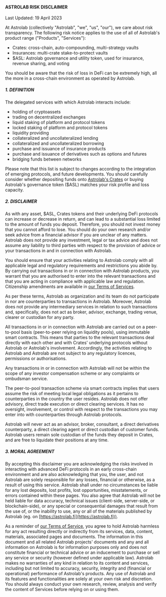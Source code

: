 #### ASTROLAB RISK DISCLAIMER
Last Updated: 19 April 2023

At Astrolab (collectively "Astrolab", "we", "us", "our"), we care about risk transparency.
The following risk notice applies to the use of all of Astrolab's product range ("Products", "Services"):
- Crates: cross-chain, auto-compounding, multi-strategy vaults
- Insurances: multi-crate stake-to-protect vaults
- $ASL: Astrolab governance and utility token, used for insurance, revenue sharing, and voting

You should be aware that the risk of loss in DeFi can be extremely high, all the more in a cross-chain environment as operated by Astrolab.

##### 1. DEFINITION
The delegated services with which Astrolab interacts include:
- holding of cryptoassets
- trading on decentralized exchanges
- liquid staking of platform and protocol tokens
- locked staking of platform and protocol tokens
- liquidity providing
- collateralized and uncollateralized lending
- collateralized and uncollateralized borrowing
- purchase and issuance of insurance products
- purchase and issuance of derivatives such as options and futures
- bridging funds between networks

Please note that this list is subject to changes according to the integration of emerging protocols, and future developments.
You should carefully consider whether depositing funds onto [Astrolab's Crates](https://astrolab.fi/crates) or buying Astrolab's governance token ($ASL) matches your risk profile and loss capacity.

##### 2. DISCLAIMER
As with any asset, $ASL, Crates tokens and their underlying DeFi protocols can increase or decrease in return, and can lead to a substantial loss limited to the amount of funds you deposit. Therefore, you should not invest money that you cannot afford to lose. You should do your own research and/or seek advice from a financial advisor if you are unclear of any matters. Astrolab does not provide any investment, legal or tax advice and does not assume any liability to third parties with respect to the provision of advice or your transactions in and in connection with Astrolab.

You should ensure that your activities relating to Astrolab comply with all applicable legal and regulatory requirements and restrictions you abide by. By carrying out transactions in or in connection with Astrolab products, you warrant that you are authorised to enter into the relevant transactions and that you are acting in compliance with applicable law and regulation. Citizenship amendments are available in [our Terms of Services](https://astrolab.fi/tos).

As per these terms, Astrolab as organization and its team do not participate in nor are counterparties to transactions in Astrolab. Moreover, Astrolab does not provide any intermediary services in relation to such transactions and, specifically, does not act as broker, advisor, exchange, trading venue, clearer or custodian for any party.

All transactions in or in connection with Astrolab are carried out on a peer-to-pool basis (peer-to-peer relying on liquidity pools), using immutable smart contracts. This means that parties to the relevant transactions deal directly with each other and with Crates' underlying protocols without Astrolab or Astrolab's involvement. Accordingly, the activities relating to Astrolab and Astrolab are not subject to any regulatory licences, permissions or authorisations.

Any transactions in or in connection with Astrolab will not be within the scope of any investor compensation scheme or any complaints or ombudsman service.

The peer-to-pool transaction scheme via smart contracts implies that users assume the risk of meeting local legal obligations as it pertains to counterparties in the country the user resides. Astrolab does not offer advisory, direct trade execution or direct clearing services. It has no oversight, involvement, or control with respect to the transactions you may enter into with counterparties through Astrolab protocols.

Astrolab will never act as an advisor, broker, consultant, a direct derivatives counterparty, a direct clearing agent or direct custodian of customer funds. Astrolab users remain sole custodian of the funds they deposit in Crates, and are free to liquidate their positions at any time.

##### 3. MORAL AGREEMENT
By accepting this disclaimer you are acknowledging the risks involved in interacting with advanced DeFi protocols in an early cross-chain environment and are also acknowledging that you, the user, and not Astrolab are solely responsible for any losses, financial or otherwise, as a result of using this service. Astrolab shall under no circumstances be liable for any lost deposits, lost profits, lost opportunities, misstatements, or errors contained within these pages. You also agree that Astrolab will not be held liable for data accuracy, technical issues (client-side, server-side, or blockchain-side), or any special or consequential damages that result from the use of, or the inability to use, any or all of the materials published by Astrolab (eg. on [https://astrolab.fi](https://astrolab.fi)).

As a reminder of [our Terms of Service](https://astrolab.fi/tos), you agree to hold Astrolab harmless for any act resulting directly or indirectly from its services, data, content, materials, associated pages and documents. The information in this document and all related Astrolab projects' documents and any and all information on Astrolab is for information purposes only and does not constitute financial or technical advice or an inducement to purchase or sell any service or security (however defined under applicable law). Astrolab makes no warranties of any kind in relation to its content and services, including but not limited to accuracy, security, integrity and (financial or operational) performance of Astrolab's products. Any use of Astrolab and its features and functionalities are solely at your own risk and discretion. You should always conduct your own research, review, analysis and verify the content of Services before relying on or using them.
